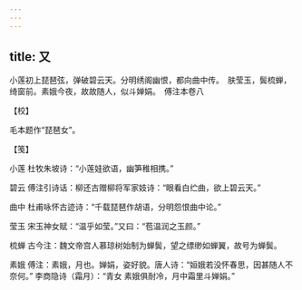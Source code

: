 ```yaml
---
---
---
```

title: 又
---







小莲初上琵琶弦，弹破碧云天。分明绣阁幽恨，都向曲中传。　肤莹玉，鬓梳蝉，绮窗前。素娥今夜，故故随人，似斗婵娟。　傅注本卷八





【校】


毛本题作“琵琶女”。





【笺】


小莲 杜牧朱坡诗：“小莲娃欲语，幽笋稚相携。”

碧云 傅注引诗话：柳还古赠柳将军家妓诗：“眼看白纻曲，欲上碧云天。”

曲中 杜甫咏怀古迹诗：“千载琵琶作胡语，分明怨恨曲中论。”

莹玉 宋玉神女赋：“温乎如莹。”又曰：“苞温润之玉颜。”

梳蝉 古今注：魏文帝宫人慕琼树始制为蝉鬓，望之缥缈如蝉翼，故号为蝉鬓。

素娥 傅注：素娥，月也。婵娟，姿好貌。唐人诗：“姮娥若没怀春思，因甚随人不奈何。” 李商隐诗（霜月）：“青女 素娥俱耐冷，月中霜里斗婵娟。”